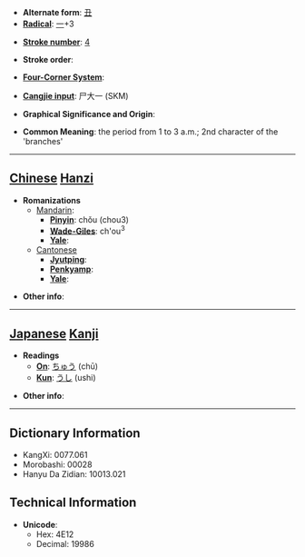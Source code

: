 * '''Alternate form''': [[丑]]
* '''[[Wiktionary:Chinese radical index| Radical]]''': [[Wiktionary:Chinese radical index 一|一]]+3

* '''[[Wiktionary:Chinese total strokes index|Stroke number]]''': [[Wiktionary:Chinese total strokes index 4|4]]

* '''Stroke order''': 

* '''[[Wiktionary:Chinese four corner index|Four-Corner System]]''': 

* '''[[Wiktionary:Chinese Cangjie index|Cangjie input]]''': 尸大一 (SKM)

* '''Graphical Significance and Origin''': 

* '''Common Meaning''': the period from 1 to 3 a.m.; 2nd character of the 'branches'

----

== [[Chinese]] [[Hanzi]] ==

* '''Romanizations'''
** [[Mandarin]]:
*** '''[[Pinyin]]''': chǒu (chou3)
*** '''[[Wade-Giles]]''': ch'ou<sup>3</sup>
*** '''[[Yale]]''': 
**[[Cantonese]]
***'''[[Jyutping]]''':
***'''[[Penkyamp]]''': 
***'''[[Yale]]''': 

* '''Other info''': 

----

== [[Japanese]] [[Kanji]] ==

* '''Readings'''
** '''[[On]]''': [[ちゅう]] (chū)
** '''[[Kun]]''': [[うし]] (ushi)

* '''Other info''':  

----

== Dictionary Information ==

* KangXi: 0077.061
* Morobashi: 00028
* Hanyu Da Zidian: 10013.021

== Technical Information ==

* '''Unicode''':
** Hex: 4E12
** Decimal: 19986